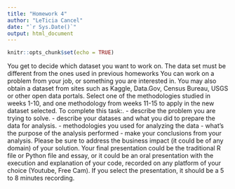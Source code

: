 ```yaml
---
title: "Homework 4"
author: "LeTicia Cancel"
date: "`r Sys.Date()`"
output: html_document
---
```


```r
knitr::opts_chunk$set(echo = TRUE)
```


You get to decide which dataset you want to work on. The data set must be different from the ones used in previous homeworks You can work on a problem from your job, or something you are interested in. You may also obtain a dataset from sites such as Kaggle, Data.Gov, Census Bureau, USGS or other open data portals. 
Select one of the methodologies studied in weeks 1-10, and one methodology from weeks 11-15 to apply in the new dataset selected. To complete this task:. 
- describe the problem you are trying to solve.
- describe your datases and what you did to prepare the data for analysis. 
- methodologies you used for analyzing the data
- what's the purpose of the analysis performed
- make your conclusions from your analysis. Please be sure to address the business impact (it could be of any domain) of your solution.
Your final presentation could be the traditional R file or Python file and essay, or it could be an oral presentation with the execution and explanation of your code, recorded on any platform of your choice (Youtube, Free Cam). If you select the presentation, it should be a 5 to 8 minutes recording. 





